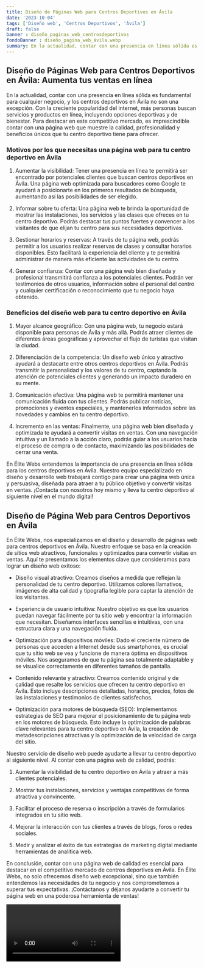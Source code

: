 ```yaml
---
title: Diseño de Páginas Web para Centros Deportivos en Ávila
date: '2023-10-04'
tags: ['Diseño web', 'Centros Deportivos', 'Ávila']
draft: false
banner : diseño_paginas_web_centrosdeportivos
fondoBanner : diseño_pagina_web_ávila.webp
summary: En la actualidad, contar con una presencia en línea sólida es fundamental para cualquier negocio, y los centros deportivos en Ávila no son una excepción. Con la creciente popularidad del internet, más personas buscan servicios y productos en línea, incluyendo opciones deportivas y de bienestar. Para destacar en este competitivo mercado, es imprescindible contar con una página web que muestre la calidad, profesionalidad y beneficios únicos que tu centro deportivo tiene para ofrecer.
---
```


## Diseño de Páginas Web para Centros Deportivos en Ávila: Aumenta tus ventas en línea

En la actualidad, contar con una presencia en línea sólida es fundamental para cualquier negocio, y los centros deportivos en Ávila no son una excepción. Con la creciente popularidad del internet, más personas buscan servicios y productos en línea, incluyendo opciones deportivas y de bienestar. Para destacar en este competitivo mercado, es imprescindible contar con una página web que muestre la calidad, profesionalidad y beneficios únicos que tu centro deportivo tiene para ofrecer.

### Motivos por los que necesitas una página web para tu centro deportivo en Ávila

1. Aumentar la visibilidad: Tener una presencia en línea te permitirá ser encontrado por potenciales clientes que buscan centros deportivos en Ávila. Una página web optimizada para buscadores como Google te ayudará a posicionarte en los primeros resultados de búsqueda, aumentando así las posibilidades de ser elegido.

2. Informar sobre tu oferta: Una página web te brinda la oportunidad de mostrar las instalaciones, los servicios y las clases que ofreces en tu centro deportivo. Podrás destacar tus puntos fuertes y convencer a los visitantes de que elijan tu centro para sus necesidades deportivas.

3. Gestionar horarios y reservas: A través de tu página web, podrás permitir a los usuarios realizar reservas de clases y consultar horarios disponibles. Esto facilitará la experiencia del cliente y te permitirá administrar de manera más eficiente las actividades de tu centro.

4. Generar confianza: Contar con una página web bien diseñada y profesional transmitirá confianza a los potenciales clientes. Podrán ver testimonios de otros usuarios, información sobre el personal del centro y cualquier certificación o reconocimiento que tu negocio haya obtenido.

### Beneficios del diseño web para tu centro deportivo en Ávila

1. Mayor alcance geográfico: Con una página web, tu negocio estará disponible para personas de Ávila y más allá. Podrás atraer clientes de diferentes áreas geográficas y aprovechar el flujo de turistas que visitan la ciudad.

2. Diferenciación de la competencia: Un diseño web único y atractivo ayudará a destacarte entre otros centros deportivos en Ávila. Podrás transmitir la personalidad y los valores de tu centro, captando la atención de potenciales clientes y generando un impacto duradero en su mente.

3. Comunicación efectiva: Una página web te permitirá mantener una comunicación fluida con tus clientes. Podrás publicar noticias, promociones y eventos especiales, y mantenerlos informados sobre las novedades y cambios en tu centro deportivo.

4. Incremento en las ventas: Finalmente, una página web bien diseñada y optimizada te ayudará a convertir visitas en ventas. Con una navegación intuitiva y un llamado a la acción claro, podrás guiar a los usuarios hacia el proceso de compra o de contacto, maximizando las posibilidades de cerrar una venta.

En Élite Webs entendemos la importancia de una presencia en línea sólida para los centros deportivos en Ávila. Nuestro equipo especializado en diseño y desarrollo web trabajará contigo para crear una página web única y persuasiva, diseñada para atraer a tu público objetivo y convertir visitas en ventas. ¡Contacta con nosotros hoy mismo y lleva tu centro deportivo al siguiente nivel en el mundo digital!

<GifSeo />

<Cta />

## Diseño de Página Web para Centros Deportivos en Ávila

En Élite Webs, nos especializamos en el diseño y desarrollo de páginas web para centros deportivos en Ávila. Nuestro enfoque se basa en la creación de sitios web atractivos, funcionales y optimizados para convertir visitas en ventas. Aquí te presentamos los elementos clave que consideramos para lograr un diseño web exitoso:

- Diseño visual atractivo: Creamos diseños a medida que reflejan la personalidad de tu centro deportivo. Utilizamos colores llamativos, imágenes de alta calidad y tipografía legible para captar la atención de los visitantes.

- Experiencia de usuario intuitiva: Nuestro objetivo es que los usuarios puedan navegar fácilmente por tu sitio web y encontrar la información que necesitan. Diseñamos interfaces sencillas e intuitivas, con una estructura clara y una navegación fluida.

- Optimización para dispositivos móviles: Dado el creciente número de personas que acceden a Internet desde sus smartphones, es crucial que tu sitio web se vea y funcione de manera óptima en dispositivos móviles. Nos aseguramos de que tu página sea totalmente adaptable y se visualice correctamente en diferentes tamaños de pantalla.

- Contenido relevante y atractivo: Creamos contenido original y de calidad que resalte los servicios que ofrecen tu centro deportivo en Ávila. Esto incluye descripciones detalladas, horarios, precios, fotos de las instalaciones y testimonios de clientes satisfechos.

- Optimización para motores de búsqueda (SEO): Implementamos estrategias de SEO para mejorar el posicionamiento de tu página web en los motores de búsqueda. Esto incluye la optimización de palabras clave relevantes para tu centro deportivo en Ávila, la creación de metadescripciones atractivas y la optimización de la velocidad de carga del sitio.

Nuestro servicio de diseño web puede ayudarte a llevar tu centro deportivo al siguiente nivel. Al contar con una página web de calidad, podrás:

1. Aumentar la visibilidad de tu centro deportivo en Ávila y atraer a más clientes potenciales.

2. Mostrar tus instalaciones, servicios y ventajas competitivas de forma atractiva y convincente.

3. Facilitar el proceso de reserva o inscripción a través de formularios integrados en tu sitio web.

4. Mejorar la interacción con tus clientes a través de blogs, foros o redes sociales.

5. Medir y analizar el éxito de tus estrategias de marketing digital mediante herramientas de analítica web.

En conclusión, contar con una página web de calidad es esencial para destacar en el competitivo mercado de centros deportivos en Ávila. En Élite Webs, no solo ofrecemos diseño web excepcional, sino que también entendemos las necesidades de tu negocio y nos comprometemos a superar tus expectativas. ¡Contáctanos y déjanos ayudarte a convertir tu página web en una poderosa herramienta de ventas!

<Video />

<CtaBot job='Centros Deportivos' city='Ávila'/>

<Gmaps query='Ávila+españa+maps' />